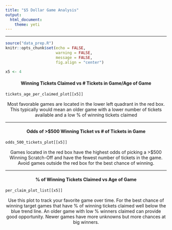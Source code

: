 ```yaml
---
title: "$5 Dollar Game Analysis"
output: 
  html_document:
    theme: yeti
---
```


------------------------------------------------------------------------

```r

source("data_prep.R")
knitr::opts_chunk$set(echo = FALSE, 
                      warning = FALSE, 
                      message = FALSE,
                      fig.align = "center")

x5 <- 4
```

#### Winning Tickets Claimed vs \# Tickets in Game/Age of Game {style="text-align: center"}

```r
tickets_age_per_claimed_plot[[x5]]
```

::: {style="text-align: center"}
Most favorable games are located in the lower left quadrant in the red box. This typically would mean an older game with a lower number of tickets available and a low % of winning tickets claimed
:::

------------------------------------------------------------------------

#### Odds of \>\$500 Winning Ticket vs \# of Tickets in Game {style="text-align: center"}

```r
odds_500_tickets_plot[[x5]]
```

::: {style="text-align: center"}
Games located in the red box have the highest odds of picking a \>\$500 Winning Scratch-Off and have the fewest number of tickets in the game. Avoid games outside the red box for the best chance of winning.
:::

------------------------------------------------------------------------

#### % of Winning Tickets Claimed vs Age of Game {style="text-align: center"}

```r

per_claim_plot_list[[x5]]
```

::: {style="text-align: center"}
Use this plot to track your favorite game over time. For the best chance of winning target games that have % of winning tickets claimed well below the blue trend line. An older game with low % winners claimed can provide good opportunity. Newer games have more unknowns but more chances at big winners.
:::
